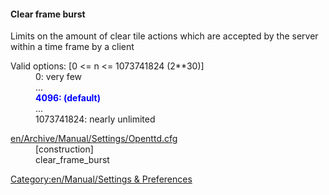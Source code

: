 
==== Clear frame burst ====
{{en/Feature|1.1|align="right"|text=(since 1.1.0)}}

Limits on the amount of clear tile actions which are accepted by the server within a time frame by a client

;Valid options<nowiki>:</nowiki> [0 <= n <= 1073741824 (2**30)]
: 0: very few
: ...
: <span style="color:blue">'''4096: (default)'''</span>
: ...
: 1073741824: nearly unlimited

;[[en/Archive/Manual/Settings/Openttd.cfg]]
:[construction]
:clear_frame_burst

[[Category:en/Manual/Settings & Preferences]]